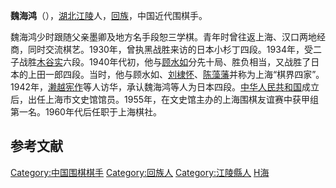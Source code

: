 '''魏海鸿'''（{{bd|1900年||1970年}}），[[湖北|湖北]][[江陵|江陵]]人，[[回族|回族]]，中国近代围棋手。

魏海鸿少时跟随父亲墨卿及地方名手段恕三学棋。青年时曾往返上海、汉口两地经商，同时交流棋艺。1930年，曾执黑战胜来访的日本小杉丁四段。1934年，受二子战胜[[木谷实|木谷实]]六段。1940年代初，他与[[顾水如|顾水如]]分先十局、胜负相当，又战胜了日本的上田一郎四段。当时，他与顾水如、[[刘棣怀|刘棣怀]]、[[陈藻藩|陈藻藩]]并称为上海“棋界四家”。1942年，[[濑越宪作|濑越宪作]]等人访华，承认魏海鸿等人为日本四段。[[中华人民共和国|中华人民共和国]]成立后，出任上海市文史馆馆员。1955年，在文史馆主办的上海围棋友谊赛中获甲组第一名。1960年代后任职于上海棋社。{{r|zhao}}{{r|cai}}

== 参考文献 ==
{{reflist|refs=
<ref name=zhao>{{cite book|title=《围棋词典》|author=赵之云,许宛云|publisher=上海辞书出版社|year=1989}}</ref>
<ref name=cai>{{cite book|title=《中国围棋史》|author=蔡中民|publisher=中国统计出版社|year=1999|pages=148}}</ref>
}}

{{DEFAULTSORT:Wei魏}}
[[Category:中国围棋棋手|Category:中国围棋棋手]]
[[Category:回族人|Category:回族人]]
[[Category:江陵縣人|Category:江陵縣人]]
[[Category:魏姓|H海]]